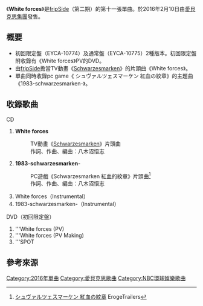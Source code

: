 {{lowercase}}
{{Infobox Single 
| Name           = White forces
| Cover          = White force for FripSide.jpg
| Caption        = 
| Artist         = [[fripSide|fripSide]]
| Album          = 
| A-side         = White forces
| B-side         = 1983-schwarzesmarken-
| Released       = 2016年2月10日
| Format         = [[单曲|单曲]]
| Recorded       = 2016年<br />{{JPN}}
| Genre          = [[J-POP|J-POP]]（[[動畫歌曲|動畫歌曲]]）
| Length         = 20 分
| Label          = [[愛貝克思集團|愛貝克思集團]]、[[NBC環球娛樂|NBC環球娛樂]]協力製作
| Writer         = 八木沼悟志（作詞、作曲）
| Producer       = 八木沼悟志
| Certification  = 
| Chart position = 
| Last single = [[Two_souls_-toward_the_truth-|Two souls -toward the truth-]]<br />（2015年）
| This single = '''White forces'''<br />（2016年）
| Next single = {{link-jp|clockwork planet|clockwork planet}}<br/>（[[2017年|2017年]]）
| Misc =}}
《'''White forces'''》是[[fripSide|fripSide]]（第二期）的第十一張單曲。於2016年2月10日由[[愛貝克思集團|愛貝克思集團]]發售。

== 概要 ==
* 初回限定盤（EYCA-10774）及通常盤（EYCA-10775）2種版本。初回限定盤附收錄有《White forces》PV的DVD。
* 由[[fripSide|fripSide]]擔當TV動畫《[[Schwarzesmarken|Schwarzesmarken]]》的片頭曲《White forces》。
* 單曲同時收錄pc game《 シュヴァルツェスマーケン 紅血の紋章》的主題曲《1983-schwarzesmarken-》。
== 收錄歌曲 ==
;CD
# '''White forces'''
#: TV動畫《[[Schwarzesmarken|Schwarzesmarken]]》片頭曲
#: 作詞、作曲、編曲：八木沼悟志
# '''1983-schwarzesmarken-'''
#: PC遊戲《Schwarzesmarken 紅血的紋章》片頭曲<ref>[http://erogetrailers.com/soft/11935 シュヴァルツェスマーケン 紅血の紋章] {{Wayback|url=http://erogetrailers.com/soft/11935 |date=20160105151752 }}ErogeTrailers{{ja}}</ref>
#: 作詞、作曲、編曲：八木沼悟志
# White forces（Instrumental）
# 1983-schwarzesmarken-（Instrumental）

;DVD（初回限定盤）
# '''White forces (PV)
# '''White forces (PV Making)
# '''SPOT

==參考來源==
<references />
{{fripSide}}

[[Category:2016年單曲|Category:2016年單曲]]
[[Category:愛貝克思歌曲|Category:愛貝克思歌曲]]
[[Category:NBC環球娛樂歌曲|Category:NBC環球娛樂歌曲]]